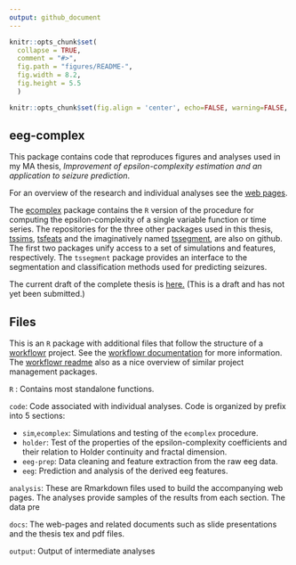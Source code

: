 ```yaml
---
output: github_document
---
```


<!-- README.md is generated from README.Rmd. Please edit that file -->

```r
knitr::opts_chunk$set(
  collapse = TRUE,
  comment = "#>",
  fig.path = "figures/README-", 
  fig.width = 8.2, 
  fig.height = 5.5
  )

```

 
```r
knitr::opts_chunk$set(fig.align = 'center', echo=FALSE, warning=FALSE, message=FALSE, results = "hide", dev = 'png')
```

eeg-complex
-------
This package contains code that reproduces figures and analyses used in my MA thesis, _Improvement of epsilon-complexity estimation and an application to seizure prediction_.

For an overview of the research and individual analyses see the [web pages](https://nateaff.github.io/eeg-complex/). 

The [ecomplex](https://github.com/nateaff/ecomplex) package contains the `R` version of the procedure for computing the epsilon-complexity of a single variable function or time series. The repositories for the three other packages used in this thesis, [tssims](https://github.com/nateaff/tssims), [tsfeats](https://github.com/nateaff/tsfeats) and the imaginatively named [tssegment](https://github.com/nateaff/tssegment), are also on github. The first two packages unify access to a set of simulations and features, respectively. The `tssegment` package provides an interface to the segmentation and classification methods used for predicting seizures. 

The current draft of the complete thesis is [here.](https://github.com/nateaff/eeg-complex/blob/master/docs/thesis/thesis.pdf) (This is a draft and has not yet been submitted.)

## Files 

This is an `R` package with additional files that follow the structure of a [workflowr](https://github.com/jdblischak/workflowr) project. See the [workflowr documentation](https://jdblischak.github.io/workflowr/index.html) for more information. The [workflowr readme](https://github.com/jdblischak/workflowr) also as a nice overview of similar project management packages.

`R` : Contains most standalone functions. 

`code`: Code associated with individual analyses. Code is organized by prefix into 5 sections:

  * `sim`,`ecomplex`: Simulations and testing of the `ecomplex` procedure.
  * `holder`: Test of the properties of the epsilon-complexity coefficients and their relation to Holder continuity and fractal dimension.
  * `eeg-prep`: Data cleaning and feature extraction from the raw eeg data.
  * `eeg`: Prediction and analysis of the derived eeg features. 

`analysis`: These are Rmarkdown files used to build the accompanying web pages. The analyses provide samples of the results from each section. The data pre

`docs`: The web-pages and related documents such as slide presentations and the thesis tex and pdf files. 

`output`: Output of intermediate analyses 




